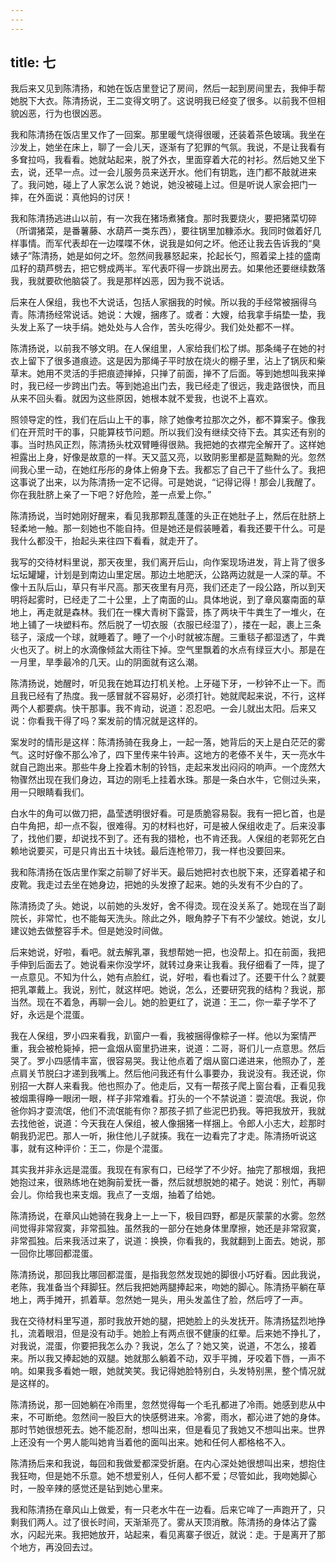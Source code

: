 ```yaml
---
---
---
```

title: 七
---

我后来又见到陈清扬，和她在饭店里登记了房间，然后一起到房间里去，我伸手帮她脱下大衣。陈清扬说，王二变得文明了。这说明我已经变了很多。以前我不但相貌凶恶，行为也很凶恶。

我和陈清扬在饭店里又作了一回案。那里暖气烧得很暖，还装着茶色玻璃。我坐在沙发上，她坐在床上，聊了一会儿天，逐渐有了犯罪的气氛。我说，不是让我看有多耷拉吗，我看看。她就站起来，脱了外衣，里面穿着大花的衬衫。然后她又坐下去，说，还早一点。过一会儿服务员来送开水。他们有钥匙，连门都不敲就进来了。我问她，碰上了人家怎么说？她说，她没被碰上过。但是听说人家会把门一摔，在外面说：真他妈的讨厌！

我和陈清扬逃进山以前，有一次我在猪场煮猪食。那时我要烧火，要把猪菜切碎（所谓猪菜，是番薯藤、水葫芦一类东西），要往锅里加糠添水。我同时做着好几样事情。而军代表却在一边喋喋不休，说我是如何之坏。他还让我去告诉我的“臭婊子”陈清扬，她是如何之坏。忽然间我暴怒起来，抡起长勺，照着梁上挂的盛南瓜籽的葫芦劈去，把它劈成两半。军代表吓得一步跳出房去。如果他还要继续数落我，我就要砍他脑袋了。我是那样凶恶，因为我不说话。

后来在人保组，我也不大说话，包括人家捆我的时候。所以我的手经常被捆得乌青。陈清扬经常说话。她说：大嫂，捆疼了。或者：大嫂，给我拿手绢垫一垫，我头发上系了一块手绢。她处处与人合作，苦头吃得少。我们处处都不一样。

陈清扬说，以前我不够文明。在人保组里，人家给我们松了绑。那条绳子在她的衬衣上留下了很多道痕迹。这是因为那绳子平时放在烧火的棚子里，沾上了锅灰和柴草末。她用不灵活的手把痕迹掸掉，只掸了前面，掸不了后面。等到她想叫我来掸时，我已经一步跨出门去。等到她追出门去，我已经走了很远，我走路很快，而且从来不回头看。就因为这些原因，她根本就不爱我，也说不上喜欢。

照领导定的性，我们在后山上干的事，除了她像考拉那次之外，都不算案子。像我们在开荒时干的事，只能算枝节问题。所以我们没有继续交待下去。其实还有别的事。当时热风正烈，陈清扬头枕双臂睡得很熟。我把她的衣襟完全解开了。这样她袒露出上身，好像是故意的一样。天又蓝又亮，以致阴影里都是蓝黝黝的光。忽然间我心里一动，在她红彤彤的身体上俯身下去。我都忘了自己干了些什么了。我把这事说了出来，以为陈清扬一定不记得。可是她说，“记得记得！那会儿我醒了。你在我肚脐上亲了一下吧？好危险，差一点爱上你。”

陈清扬说，当时她刚好醒来，看见我那颗乱蓬蓬的头正在她肚子上，然后在肚脐上轻柔地一触。那一刻她也不能自持。但是她还是假装睡着，看我还要干什么。可是我什么都没干，抬起头来往四下看看，就走开了。

我写的交待材料里说，那天夜里，我们离开后山，向作案现场进发，背上背了很多坛坛罐罐，计划是到南边山里定居。那边土地肥沃，公路两边就是一人深的草。不像十五队后山，草只有半尺高。那天夜里有月亮，我们还走了一段公路，所以到天明将起雾时，已经走了二十公里，上了南面的山。具体地说，到了章风寨南面的草地上，再走就是森林。我们在一棵大青树下露营，拣了两块干牛粪生了一堆火，在地上铺了一块塑料布。然后脱了一切衣服（衣服已经湿了），搂在一起，裹上三条毯子，滚成一个球，就睡着了。睡了一个小时就被冻醒。三重毯子都湿透了，牛粪火也灭了。树上的水滴像倾盆大雨往下掉。空气里飘着的水点有绿豆大小。那是在一月里，旱季最冷的几天。山的阴面就有这么潮。

陈清扬说，她醒时，听见我在她耳边打机关枪。上牙碰下牙，一秒钟不止一下。而且我已经有了热度。我一感冒就不容易好，必须打针。她就爬起来说，不行，这样两个人都要病。快干那事。我不肯动，说道：忍忍吧。一会儿就出太阳。后来又说：你看我干得了吗？案发前的情况就是这样的。

案发时的情形是这样：陈清扬骑在我身上，一起一落，她背后的天上是白茫茫的雾气。这时好像不那么冷了，四下里传来牛铃声。这地方的老傣不关牛，天一亮水牛就自己跑出来。那些牛身上拴着木制的铃铛，走起来发出闷闷的响声。一个庞然大物骤然出现在我们身边，耳边的刚毛上挂着水珠。那是一条白水牛，它侧过头来，用一只眼睛看我们。

白水牛的角可以做刀把，晶莹透明很好看。可是质脆容易裂。我有一把匕首，也是白牛角把，却一点不裂，很难得。刃的材料也好，可是被人保组收走了。后来没事了，找他们要，却说找不到了。还有我的猎枪，也不肯还我。人保组的老郭死乞白赖地说要买，可是只肯出五十块钱。最后连枪带刀，我一样也没要回来。

我和陈清扬在饭店里作案之前聊了好半天。最后她把衬衣也脱下来，还穿着裙子和皮靴。我走过去坐在她身边，把她的头发撩了起来。她的头发有不少白的了。

陈清扬烫了头。她说，以前她的头发好，舍不得烫。现在没关系了。她现在当了副院长，非常忙，也不能每天洗头。除此之外，眼角脖子下有不少皱纹。她说，女儿建议她去做整容手术。但是她没时间做。

后来她说，好啦，看吧。就去解乳罩，我想帮她一把，也没帮上。扣在前面，我把手伸到后面去了。她说看来你没学坏，就转过身来让我看。我仔细看了一阵，提了一点意见。不知为什么，她有点脸红，说，好啦，看也看过了。还要干什么？就要把乳罩戴上。我说，别忙，就这样吧。她说，怎么，还要研究我的结构？我说，那当然。现在不着急，再聊一会儿。她的脸更红了，说道：王二，你一辈子学不了好，永远是个混蛋。

我在人保组，罗小四来看我，趴窗户一看，我被捆得像粽子一样。他以为案情严重，我会被枪毙掉，把一盒烟从窗里扔进来，说道：二哥，哥们儿一点意思。然后哭了。罗小四感情丰富，很容易哭。我让他点着了烟从窗口递进来，他照办了，差点肩关节脱臼才递到我嘴上。然后他问我还有什么事要办，我说没有。我还说，你别招一大群人来看我。他也照办了。他走后，又有一帮孩子爬上窗台看，正看见我被烟熏得睁一眼闭一眼，样子非常难看。打头的一个不禁说道：耍流氓。我说，你爸你妈才耍流氓，他们不流氓能有你？那孩子抓了些泥巴扔我。等把我放开，我就去找他爸，说道：今天我在人保组，被人像捆猪一样捆上。令郎人小志大，趁那时朝我扔泥巴。那人一听，揪住他儿子就揍。我在一边看完了才走。陈清扬听说这事，就有这种评价：王二，你是个混蛋。

其实我并非永远是混蛋。我现在有家有口，已经学了不少好。抽完了那根烟，我把她抱过来，很熟练地在她胸前爱抚一番，然后就想脱她的裙子。她说：别忙，再聊会儿。你给我也来支烟。我点了一支烟，抽着了给她。

陈清扬说，在章风山她骑在我身上一上一下，极目四野，都是灰蒙蒙的水雾。忽然间觉得非常寂寞，非常孤独。虽然我的一部分在她身体里摩擦，她还是非常寂寞，非常孤独。后来我活过来了，说道：换换，你看我的，我就翻到上面去。她说，那一回你比哪回都混蛋。

陈清扬说，那回我比哪回都混蛋，是指我忽然发现她的脚很小巧好看。因此我说，老陈，我准备当个拜脚狂。然后我把她两腿捧起来，吻她的脚心。陈清扬平躺在草地上，两手摊开，抓着草。忽然她一晃头，用头发盖住了脸，然后哼了一声。

我在交待材料里写道，那时我放开她的腿，把她脸上的头发抚开。陈清扬猛烈地挣扎，流着眼泪，但是没有动手。她脸上有两点很不健康的红晕。后来她不挣扎了，对我说，混蛋，你要把我怎么办？我说，怎么了？她又笑，说道，不怎么，接着来。所以我又捧起她的双腿。她就那么躺着不动，双手平摊，牙咬着下唇，一声不响。如果我多看她一眼，她就笑笑。我记得她脸特别白，头发特别黑，整个情况就是这样的。

陈清扬说，那一回她躺在冷雨里，忽然觉得每一个毛孔都进了冷雨。她感到悲从中来，不可断绝。忽然间一股巨大的快感劈进来。冷雾，雨水，都沁进了她的身体。那时节她很想死去。她不能忍耐，想叫出来，但是看见了我她又不想叫出来。世界上还没有一个男人能叫她肯当着他的面叫出来。她和任何人都格格不入。

陈清扬后来和我说，每回和我做爱都深受折磨。在内心深处她很想叫出来，想抱住我狂吻，但是她不乐意。她不想爱别人，任何人都不爱；尽管如此，我吻她脚心时，一股辛辣的感觉还是钻到她心里来。

我和陈清扬在章风山上做爱，有一只老水牛在一边看。后来它哞了一声跑开了，只剩我们两人。过了很长时间，天渐渐亮了。雾从天顶消散。陈清扬的身体沾了露水，闪起光来。我把她放开，站起来，看见离寨子很近，就说：走。于是离开了那个地方，再没回去过。